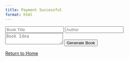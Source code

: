 ```yaml
---
title: Payment Successful
format: html
---
```


<!-- Replace iframe in success.qmd -->
<div id="book-generator">
  <form id="book-form">
    <input type="text" id="title" placeholder="Book Title" required>
    <input type="text" id="author" placeholder="Author" required>
    <textarea id="book_idea" placeholder="Book Idea" required></textarea>
    <button type="submit" id="generate-button">
      <span class="button-text">Generate Book</span>
      <span class="spinner" style="display: none;"></span>
    </button>
  </form>
  <div id="results"></div>
</div>

<script>
document.getElementById('book-form').addEventListener('submit', async (e) => {
  e.preventDefault();
  const generateButton = document.getElementById('generate-button');
  const buttonText = generateButton.querySelector('.button-text');
  const spinner = generateButton.querySelector('.spinner');
  
  const formData = {
    title: document.getElementById('title').value,
    author: document.getElementById('author').value,
    book_idea: document.getElementById('book_idea').value
  };
  
  try {
    // Show spinner and disable button
    buttonText.style.display = 'none';
    spinner.style.display = 'inline-block';
    generateButton.disabled = true;

    const response = await fetch('/.netlify/functions/hal9-direct', {
      method: 'POST',
      body: JSON.stringify(formData)
    });
    
    const result = await response.json();
    const resultsDiv = document.getElementById('results');
    resultsDiv.innerHTML = '<h3>Your book is being generated!</h3>' +
      '<p>You will receive an email shortly with a link to your book.</p>' +
      '<p>Here is the data we received:</p>' +
      `<pre>${JSON.stringify(result, null, 2)}</pre>`;
  } catch (error) {
    console.error('Error:', error);
    document.getElementById('results').innerHTML = 
      '<p style="color: red;">An error occurred while generating your book. Please try again later.</p>';
  } finally {
    // Hide spinner and re-enable button
    buttonText.style.display = 'inline-block';
    spinner.style.display = 'none';
    generateButton.disabled = false;
  }
});
</script>

[Return to Home](index.html)